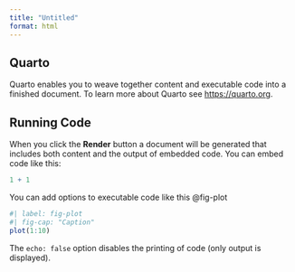 ```yaml
---
title: "Untitled"
format: html
---
```


## Quarto

Quarto enables you to weave together content and executable code into a finished document. To learn more about Quarto see <https://quarto.org>.

## Running Code

When you click the **Render** button a document will be generated that includes both content and the output of embedded code. You can embed code like this:

```r
1 + 1
```

You can add options to executable code like this @fig-plot

```r
#| label: fig-plot
#| fig-cap: "Caption"
plot(1:10)
```

The `echo: false` option disables the printing of code (only output is displayed).

